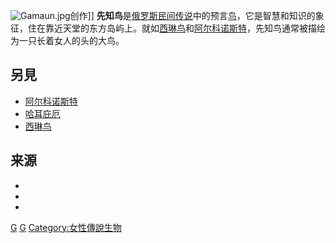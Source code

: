 {{expand|time=2014-02-03T12:25:28+00:00}}
{{no footnotes|time=2014-02-03T12:25:28+00:00}}
[[Image:Gamaun.jpg|thumb]]创作]]
'''先知鸟'''是[[俄罗斯民间传说|俄罗斯民间传说]]中的预言[[鸟|鸟]]，它是智慧和知识的象征，住在靠近天堂的东方岛屿上。就如[[西琳鸟|西琳鸟]]和[[阿尔科诺斯特|阿尔科诺斯特]]，先知鸟通常被描绘为一只长着女人的头的大鸟。

== 另見 ==
{{commons category|Gamaun}}
* [[阿尔科诺斯特|阿尔科诺斯特]]
* [[哈耳庇厄|哈耳庇厄]]
* [[西琳鸟|西琳鸟]]

== 来源 ==

{{refbegin | colwidth = 30em }}
* {{cite web
 |last        = unknown
 |first       = Janey
 |year        = 2008
 |title       = 斯拉夫创世神话:译自先知鸟的歌
 |publisher   = Wordpress
 |url         = http://russophilia.wordpress.com/2008/09/12/slavic-creation-myth-translated-from-songs-of-the-bird-gamayun
 |accessdate  = 2012年3月17日
 |deadurl     = yes
 |archiveurl  = https://web.archive.org/web/20160924082852/https://russophilia.wordpress.com/2008/09/12/slavic-creation-myth-translated-from-songs-of-the-bird-gamayun/
 |archivedate = 2016年9月24日
}}
* {{cite web
  | title = Песни птицы Гамаюн [Songs of the Bird Gamayun in original Russian
  | year = 2008
  | url = http://www.dazzle.ru/spec/ppg/ppg.shtml
  | accessdate = 17 March 2012
  | archive-date = 2014-01-21
  | archive-url = https://web.archive.org/web/20140121132503/http://www.dazzle.ru/spec/ppg/ppg.shtml
  | dead-url = no
  }}
*{{cite book
   |last=Koryikova M, Epimakhov A
   |title=The Urals and Western Siberia in the Bronze and Iron Ages (Cambridge World Archaeology)
   |year=2007|publisher=Cambridge University Press
   |location=Cambridge, UK
   |isbn=978-0521829281}}
{{refend}}

[[Category:有人類頭部特徵的傳說生物|G]]
[[Category:神话传说中的鸟|G]]
[[Category:女性傳說生物|Category:女性傳說生物]]